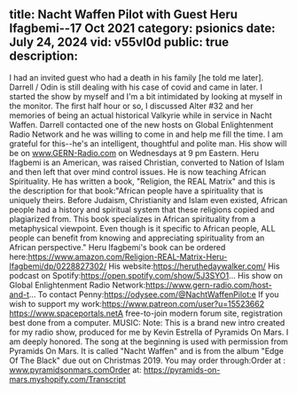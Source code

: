 title: Nacht Waffen Pilot with Guest Heru Ifagbemi--17 Oct 2021
category: psionics
date: July 24, 2024
vid: v55vl0d
public: true
description:
---
I had an invited guest who had a death in his family [he told me later]. Darrell / Odin is still dealing with his case of covid and came in later. I started the show by myself and I'm a bit intimidated by looking at myself in the monitor.
The first half hour or so, I discussed Alter #32 and her memories of being an actual historical Valkyrie while in service in Nacht Waffen.
Darrell contacted one of the new hosts on Global Enlightenment Radio Network and he was willing to come in and help me fill the time. I am grateful for this--he's an intelligent, thoughtful and polite man. His show will be on www.GERN-Radio.com on Wednesdays at 9 pm Eastern.
Heru Ifagbemi is an American, was raised Christian, converted to Nation of Islam and then left that over mind control issues. He is now teaching African Spirituality.
He has written a book, "Religion, the REAL Matrix" and this is the description for that book:"African people have a spirituality that is uniquely theirs. Before Judaism, Christianity and Islam even existed, African people had a history and spiritual system that these religions copied and plagiarized from. This book specializes in African spirituality from a metaphysical viewpoint. Even though is it specific to African people, ALL people can benefit from knowing and appreciating spirituality from an African perspective."
Heru Ifagbemi's book can be ordered here:https://www.amazon.com/Religion-REAL-Matrix-Heru-Ifagbemi/dp/0228827302/
His website:https://heruthedaywalker.com/
His podcast on Spotify:https://open.spotify.com/show/5J3SYO1...
His show on Global Enlightenment Radio Network:https://www.gern-radio.com/host-and-t...
To contact Penny:https://odysee.com/@NachtWaffenPilot:e
If you wish to support my work:https://www.patreon.com/user?u=15523662
https://www.spaceportals.net​​​​​A free-to-join modern forum site, registration best done from a computer.
MUSIC:
Note: This is a brand new intro created for my radio show, produced for me by Kevin Estrella of Pyramids On Mars. I am deeply honored.
The song at the beginning is used with permission from Pyramids On Mars.
It is called "Nacht Waffen" and is from the album "Edge Of The Black" due out on Christmas 2019.
You may order through:Order at : www.pyramidsonmars.comOrder at: https://pyramids-on-mars.myshopify.com/Transcript
